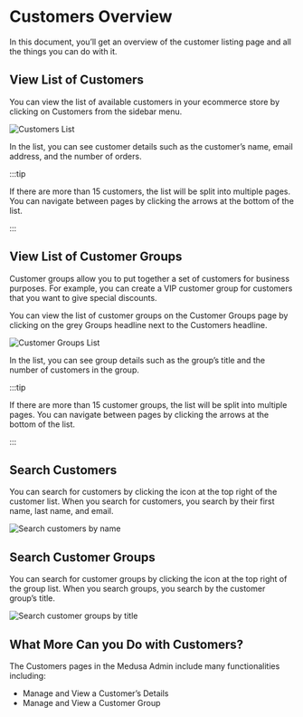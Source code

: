 
# Customers Overview

In this document, you’ll get an overview of the customer listing page and all the things you can do with it.

## View List of Customers

You can view the list of available customers in your ecommerce store by clicking on Customers from the sidebar menu.

![Customers List](https://i.imgur.com/VXclXqd.png)

In the list, you can see customer details such as the customer’s name, email address, and the number of orders.

:::tip

If there are more than 15 customers, the list will be split into multiple pages. You can navigate between pages by clicking the arrows at the bottom of the list.

:::

## View List of Customer Groups

Customer groups allow you to put together a set of customers for business purposes. For example, you can create a VIP customer group for customers that you want to give special discounts.

You can view the list of customer groups on the Customer Groups page by clicking on the grey Groups headline next to the Customers headline.

![Customer Groups List](https://i.imgur.com/z1nEvhX.png)

In the list, you can see group details such as the group’s title and the number of customers in the group.

:::tip

If there are more than 15 customer groups, the list will be split into multiple pages. You can navigate between pages by clicking the arrows at the bottom of the list.

:::

## Search Customers

You can search for customers by clicking the <UiIcon lightIcon="https://i.imgur.com/k0U0wpO.png" darkIcon="https://i.imgur.com/IdKjFak.png" alt="magnifier" /> icon at the top right of the customer list. When you search for customers, you search by their first name, last name, and email.

![Search customers by name](https://i.imgur.com/c0IFMej.png)

## Search Customer Groups

You can search for customer groups by clicking the <UiIcon lightIcon="https://i.imgur.com/k0U0wpO.png" darkIcon="https://i.imgur.com/IdKjFak.png" alt="magnifier" /> icon at the top right of the group list. When you search groups, you search by the customer group’s title.

![Search customer groups by title](https://i.imgur.com/aksN5eW.png)

## What More Can you Do with Customers?

The Customers pages in the Medusa Admin include many functionalities including:

- Manage and View a Customer’s Details
- Manage and View a Customer Group